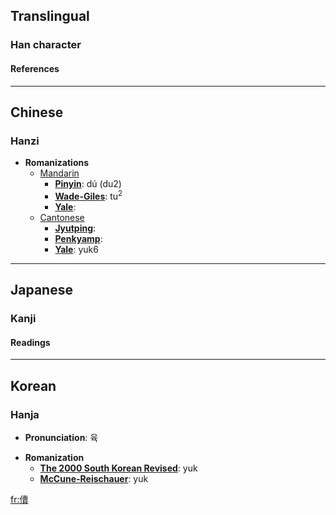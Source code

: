 ==Translingual==
===Han character===
{{Han char|rad=人|as=15|sn=17|four=2428<sub>6</sub>|canj=人土田金 (OGWC)}}
====References====
{{Han ref|kx=0120.220|dkj=01255|dj=0254.200|hdz=10232.150|uh=5125|ud=20773|bh=ECBA|bd=60602}}
----

==Chinese==
===Hanzi===


* '''Romanizations'''
** [[Mandarin]]
*** '''[[Pinyin]]''': dú (du2)
*** '''[[Wade-Giles]]''': tu<sup>2</sup>
*** '''[[Yale]]''': 
**[[Cantonese]]
***'''[[Jyutping]]''':
***'''[[Penkyamp]]''': 
***'''[[Yale]]''': yuk6


----
==Japanese==
===Kanji===
{{ja-kanji|grade=|rs=人15}}
====Readings====
{{ja-readings|on=[[いく]] (iku), [[てき]] (teki), [[ちゃく]] (chaku), [[とく]] (toku), [[どく]] (doku)|kun=[[いる]] (iru), [[かむ]] (kamu), [[みる]] (miru)}}


----
==Korean==
===Hanja===

* '''Pronunciation''': 육

* '''Romanization'''
** '''[[The 2000 South Korean Revised Romanization|The 2000 South Korean Revised]]''': yuk
** '''[[McCune-Reischauer]]''': yuk


[[fr:儥]]